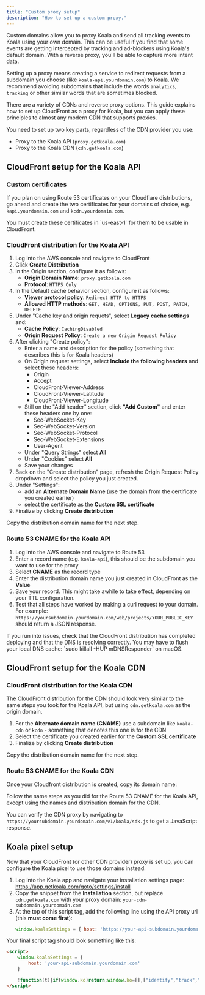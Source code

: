 ```yaml
---
title: "Custom proxy setup"
description: "How to set up a custom proxy."
---
```


Custom domains allow you to proxy Koala and send all tracking events to Koala using your own domain. This can be useful if you find that some events are getting intercepted by tracking and ad-blockers using Koala's default domain. With a reverse proxy, you'll be able to capture more intent data.

Setting up a proxy means creating a service to redirect requests from a subdomain you choose (like `koala-api.yourdomain.com`) to Koala. We recommend avoiding subdomains that include the words `analytics`, `tracking` or other similar words that are sometimes blocked.

There are a variety of CDNs and reverse proxy options. This guide explains how to set up CloudFront as a proxy for Koala, but you can apply these principles to almost any modern CDN that supports proxies.

You need to set up two key parts, regardless of the CDN provider you use:
- Proxy to the Koala API (`proxy.getkoala.com`)
- Proxy to the Koala CDN (`cdn.getkoala.com`)

## CloudFront setup for the Koala API

### Custom certificates
  
If you plan on using Route 53 certificates on your Cloudflare distributions, go ahead and create the two certificates for your domains of choice, e.g. `kapi.yourdomain.com` and `kcdn.yourdomain.com`.

<Warning>
You must create these certificates in `us-east-1` for them to be usable in CloudFront.
</Warning>

### CloudFront distribution for the Koala API
  
1. Log into the AWS console and navigate to CloudFront
2. Click **Create Distribution**
3. In the Origin section, configure it as follows:
    - **Origin Domain Name**: `proxy.getkoala.com`
    - **Protocol**: `HTTPS Only`
4. In the Default cache behavior section, configure it as follows:
    - **Viewer protocol policy**: `Redirect HTTP to HTTPS`
    - **Allowed HTTP methods**: `GET, HEAD, OPTIONS, PUT, POST, PATCH, DELETE`
5. Under "Cache key and origin requets", select **Legacy cache settings** and:
    - **Cache Policy**: `CachingDisabled`
    - **Origin Request Policy**: `Create a new Origin Request Policy`
6. After clicking "Create policy":
    - Enter a name and description for the policy (something that describes this is for Koala headers)
    - On Origin request settings, select **Include the following headers** and select these headers:
        - Origin
        - Accept
        - CloudFront-Viewer-Address
        - CloudFront-Viewer-Latitude
        - CloudFront-Viewer-Longitude
    - Still on the "Add header" section, click **"Add Custom"** and enter these headers one by one:
        - Sec-WebSocket-Key
        - Sec-WebSocket-Version
        - Sec-WebSocket-Protocol
        - Sec-WebSocket-Extensions
        - User-Agent
    - Under "Query Strings" select **All**
    - Under "Cookies" select **All**
    - Save your changes
7. Back on the "Create distribution" page, refresh the Origin Request Policy dropdown and select the policy you just created.
8. Under "Settings":
    - add an **Alternate Domain Name** (use the domain from the certificate you created earlier)
    - select the certificate as the **Custom SSL certificate**
9. Finalize by clicking **Create distribution**

Copy the distribution domain name for the next step.

### Route 53 CNAME for the Koala API

1. Log into the AWS console and navigate to Route 53
2. Enter a record name (e.g. `koala-api`), this should be the subdomain you want to use for the proxy
3. Select **CNAME** as the record type
4. Enter the distribution domain name you just created in CloudFront as the **Value**
5. Save your record. This might take awhile to take effect, depending on your TTL configuration.
6. Test that all steps have worked by making a curl request to your domain. For example: `https://yoursubdomain.yourdomain.com/web/projects/YOUR_PUBLIC_KEY` should return a JSON response.

<Note>
  If you run into issues, check that the CloudFront distribution has completed deploying and that the DNS is resolving correctly. You may have to flush your local DNS cache: `sudo killall -HUP mDNSResponder` on macOS.
</Note>

## CloudFront setup for the Koala CDN

### CloudFront distribution for the Koala CDN

The CloudFront distribution for the CDN should look very similar to the same steps you took for the Koala API, but using `cdn.getkoala.com` as the origin domain.

1. For the **Alternate domain name (CNAME)** use a subdomain like `koala-cdn` or `kcdn` - something that denotes this one is for the CDN
2. Select the certificate you created earlier for the **Custom SSL certificate**
3. Finalize by clicking **Create distribution**

Copy the distribution domain name for the next step.

### Route 53 CNAME for the Koala CDN

Once your Cloudfront distribution is created, copy its domain name:

Follow the same steps as you did for the Route 53 CNAME for the Koala API, except using the names and distribution domain for the CDN.

You can verify the CDN proxy by navigating to `https://yoursubdomain.yourdomain.com/v1/koala/sdk.js` to get a JavaScript response.

## Koala pixel setup

Now that your CloudFront (or other CDN provider) proxy is set up, you can configure the Koala pixel to use those domains instead.

1. Log into the Koala app and navigate your installation settings page: https://app.getkoala.com/goto/settings/install
2. Copy the snippet from the **Installation** section, but replace `cdn.getkoala.com` with your proxy domain: `your-cdn-subdomain.yourdomain.com`
3. At the top of this script tag, add the following line using the API proxy url (this **must come first**):
    ```js
    window.koalaSettings = { host: 'https://your-api-subdomain.yourdomain.com' }    
    ```

Your final script tag should look something like this:

```html
<script>
    window.koalaSettings = {
        host: 'your-api-subdomain.yourdomain.com'
    }

    !function(t){if(window.ko)return;window.ko=[],["identify","track","removeListeners","open","on","off","qualify","ready"].forEach(function(t){ko[t]=function(){var n=[].slice.call(arguments);return n.unshift(t),ko.push(n),ko}});var n=document.createElement("script");n.async=!0,n.setAttribute("src","https://your-cdn-subdomain.yourdomain.com/v1/YOUR_PUBLIC_KEY/sdk.js"),(document.body || document.head).appendChild(n)}();
</script>
```
